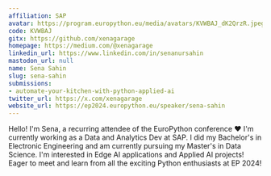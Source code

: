 ```yaml
---
affiliation: SAP
avatar: https://program.europython.eu/media/avatars/KVWBAJ_dK2QrzR.jpeg
code: KVWBAJ
gitx: https://github.com/xenagarage
homepage: https://medium.com/@xenagarage
linkedin_url: https://www.linkedin.com/in/senanursahin
mastodon_url: null
name: Sena Sahin
slug: sena-sahin
submissions:
- automate-your-kitchen-with-python-applied-ai
twitter_url: https://x.com/xenagarage
website_url: https://ep2024.europython.eu/speaker/sena-sahin
---
```


Hello! I'm Sena, a recurring attendee of the EuroPython conference ❤️
I'm currently working as a Data and Analytics Dev at SAP.
I did my Bachelor's in Electronic Engineering and am currently pursuing my Master's in Data Science.
I'm interested in Edge AI applications and Applied AI projects!
Eager to meet and learn from all the exciting Python enthusiasts at EP 2024!
